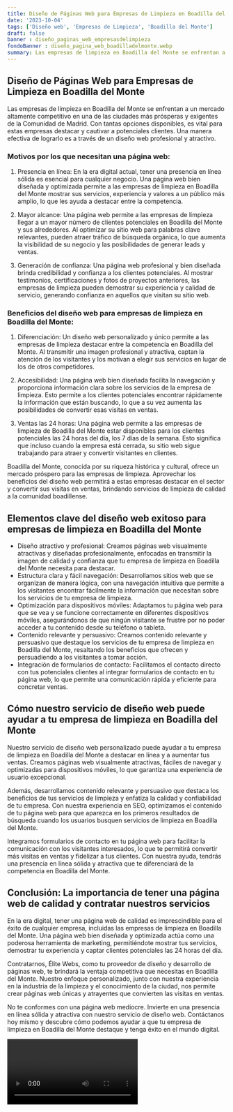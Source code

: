 ```yaml
---
title: Diseño de Páginas Web para Empresas de Limpieza en Boadilla del Monte
date: '2023-10-04'
tags: ['Diseño web', 'Empresas de Limpieza', 'Boadilla del Monte']
draft: false
banner : diseño_paginas_web_empresasdelimpieza
fondoBanner : diseño_pagina_web_boadilladelmonte.webp
summary: Las empresas de limpieza en Boadilla del Monte se enfrentan a un mercado altamente competitivo en una de las ciudades más prósperas y exigentes de la Comunidad de Madrid. Con tantas opciones disponibles, es vital para estas empresas destacar y cautivar a potenciales clientes. Una manera efectiva de lograrlo es a través de un diseño web profesional y atractivo.
---
```


## Diseño de Páginas Web para Empresas de Limpieza en Boadilla del Monte

Las empresas de limpieza en Boadilla del Monte se enfrentan a un mercado altamente competitivo en una de las ciudades más prósperas y exigentes de la Comunidad de Madrid. Con tantas opciones disponibles, es vital para estas empresas destacar y cautivar a potenciales clientes. Una manera efectiva de lograrlo es a través de un diseño web profesional y atractivo.

### Motivos por los que necesitan una página web:

1. Presencia en línea: En la era digital actual, tener una presencia en línea sólida es esencial para cualquier negocio. Una página web bien diseñada y optimizada permite a las empresas de limpieza en Boadilla del Monte mostrar sus servicios, experiencia y valores a un público más amplio, lo que les ayuda a destacar entre la competencia.

2. Mayor alcance: Una página web permite a las empresas de limpieza llegar a un mayor número de clientes potenciales en Boadilla del Monte y sus alrededores. Al optimizar su sitio web para palabras clave relevantes, pueden atraer tráfico de búsqueda orgánica, lo que aumenta la visibilidad de su negocio y las posibilidades de generar leads y ventas.

3. Generación de confianza: Una página web profesional y bien diseñada brinda credibilidad y confianza a los clientes potenciales. Al mostrar testimonios, certificaciones y fotos de proyectos anteriores, las empresas de limpieza pueden demostrar su experiencia y calidad de servicio, generando confianza en aquellos que visitan su sitio web.

### Beneficios del diseño web para empresas de limpieza en Boadilla del Monte:

1. Diferenciación: Un diseño web personalizado y único permite a las empresas de limpieza destacar entre la competencia en Boadilla del Monte. Al transmitir una imagen profesional y atractiva, captan la atención de los visitantes y los motivan a elegir sus servicios en lugar de los de otros competidores.

2. Accesibilidad: Una página web bien diseñada facilita la navegación y proporciona información clara sobre los servicios de la empresa de limpieza. Esto permite a los clientes potenciales encontrar rápidamente la información que están buscando, lo que a su vez aumenta las posibilidades de convertir esas visitas en ventas.

3. Ventas las 24 horas: Una página web permite a las empresas de limpieza de Boadilla del Monte estar disponibles para los clientes potenciales las 24 horas del día, los 7 días de la semana. Esto significa que incluso cuando la empresa está cerrada, su sitio web sigue trabajando para atraer y convertir visitantes en clientes.

Boadilla del Monte, conocida por su riqueza histórica y cultural, ofrece un mercado próspero para las empresas de limpieza. Aprovechar los beneficios del diseño web permitirá a estas empresas destacar en el sector y convertir sus visitas en ventas, brindando servicios de limpieza de calidad a la comunidad boadillense.

<GifSeo />

<Cta />

## Elementos clave del diseño web exitoso para empresas de limpieza en Boadilla del Monte

- Diseño atractivo y profesional: Creamos páginas web visualmente atractivas y diseñadas profesionalmente, enfocadas en transmitir la imagen de calidad y confianza que tu empresa de limpieza en Boadilla del Monte necesita para destacar.
- Estructura clara y fácil navegación: Desarrollamos sitios web que se organizan de manera lógica, con una navegación intuitiva que permite a los visitantes encontrar fácilmente la información que necesitan sobre los servicios de tu empresa de limpieza.
- Optimización para dispositivos móviles: Adaptamos tu página web para que se vea y se funcione correctamente en diferentes dispositivos móviles, asegurándonos de que ningún visitante se frustre por no poder acceder a tu contenido desde su teléfono o tableta.
- Contenido relevante y persuasivo: Creamos contenido relevante y persuasivo que destaque los servicios de tu empresa de limpieza en Boadilla del Monte, resaltando los beneficios que ofrecen y persuadiendo a los visitantes a tomar acción.
- Integración de formularios de contacto: Facilitamos el contacto directo con tus potenciales clientes al integrar formularios de contacto en tu página web, lo que permite una comunicación rápida y eficiente para concretar ventas.

## Cómo nuestro servicio de diseño web puede ayudar a tu empresa de limpieza en Boadilla del Monte

Nuestro servicio de diseño web personalizado puede ayudar a tu empresa de limpieza en Boadilla del Monte a destacar en línea y a aumentar tus ventas. Creamos páginas web visualmente atractivas, fáciles de navegar y optimizadas para dispositivos móviles, lo que garantiza una experiencia de usuario excepcional.

Además, desarrollamos contenido relevante y persuasivo que destaca los beneficios de tus servicios de limpieza y enfatiza la calidad y confiabilidad de tu empresa. Con nuestra experiencia en SEO, optimizamos el contenido de tu página web para que aparezca en los primeros resultados de búsqueda cuando los usuarios busquen servicios de limpieza en Boadilla del Monte.

Integramos formularios de contacto en tu página web para facilitar la comunicación con los visitantes interesados, lo que te permitirá convertir más visitas en ventas y fidelizar a tus clientes. Con nuestra ayuda, tendrás una presencia en línea sólida y atractiva que te diferenciará de la competencia en Boadilla del Monte.

## Conclusión: La importancia de tener una página web de calidad y contratar nuestros servicios

En la era digital, tener una página web de calidad es imprescindible para el éxito de cualquier empresa, incluidas las empresas de limpieza en Boadilla del Monte. Una página web bien diseñada y optimizada actúa como una poderosa herramienta de marketing, permitiéndote mostrar tus servicios, demostrar tu experiencia y captar clientes potenciales las 24 horas del día.

Contratarnos, Élite Webs, como tu proveedor de diseño y desarrollo de páginas web, te brindará la ventaja competitiva que necesitas en Boadilla del Monte. Nuestro enfoque personalizado, junto con nuestra experiencia en la industria de la limpieza y el conocimiento de la ciudad, nos permite crear páginas web únicas y atrayentes que convierten las visitas en ventas.

No te conformes con una página web mediocre. Invierte en una presencia en línea sólida y atractiva con nuestro servicio de diseño web. Contáctanos hoy mismo y descubre cómo podemos ayudar a que tu empresa de limpieza en Boadilla del Monte destaque y tenga éxito en el mundo digital.

<Video />

<CtaBot job='Empresas de Limpieza' city='Boadilla del Monte'/>

<Gmaps query='Boadilla del Monte+españa+maps' />